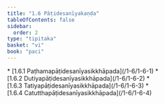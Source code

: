 ```yaml
---
title: "1.6 Pāṭidesanīyakaṇḍa"
tableOfContents: false
sidebar:
  order: 2
type: "tipitaka"
basket: "vi"
book: "paci"
---
```



<DynamicBreadcrumb />



<TableOfContents book="paci" section="1.6">
* [1.6.1 Paṭhamapāṭidesanīyasikkhāpada](/1-6/1-6-1)
* [1.6.2 Dutiyapāṭidesanīyasikkhāpada](/1-6/1-6-2)
* [1.6.3 Tatiyapāṭidesanīyasikkhāpada](/1-6/1-6-3)
* [1.6.4 Catutthapāṭidesanīyasikkhāpada](/1-6/1-6-4)
</TableOfContents>